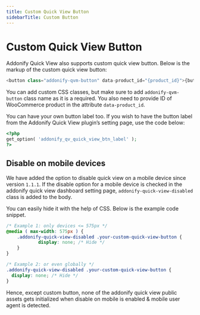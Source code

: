 ```yaml
---
title: Custom Quick View Button
sidebarTitle: Custom Button
---
```


# Custom Quick View Button

Addonify Quick View also supports custom quick view button. Below is the markup of the custom quick view button: 

```php showLineNumbers filename="button.php"
<button class="addonify-qvm-button" data-product_id="{product_id}">{button_label}</button>
```

You can add custom CSS classes, but make sure to add `addonify-qvm-button` class name as it is a required. You also need to provide ID of WooCommerce product in the attribute `data-product_id`. 

You can have your own button label too. If you wish to have the button label from the Addonify Quick View plugin’s setting page, use the code below:

```php showLineNumbers filename="public.php"
<?php
get_option( 'addonify_qv_quick_view_btn_label' );
?>
```

## Disable on mobile devices

We have added the option to disable quick view on a mobile device since version `1.1.1`. If the disable option for a mobile device is checked in the addonify quick view dashboard setting page, `addonify-quick-view-disabled` class is added to the body.

You can easily hide it with the help of CSS. Below is the example code snippet.

```css showLineNumbers filename="style.css"
/* Example 1: only devices <= 575px */
@media ( max-width: 575px ) {
	.addonify-quick-view-disabled .your-custom-quick-view-button {
			display: none; /* Hide */
	}
}

/* Example 2: or even globally */
.addonify-quick-view-disabled .your-custom-quick-view-button {
  display: none; /* Hide */
}
```

Hence, except custom button, none of the addonify quick view public assets gets initialized when disable on mobile is enabled & mobile user agent is detected. 
